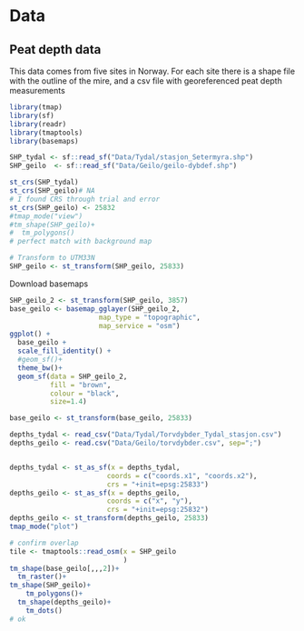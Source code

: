 # Data

## Peat depth data
This data comes from five sites in Norway. For each site there is a shape file with the outline of the mire, and a csv file with georeferenced peat depth measurements

```r
library(tmap)
library(sf)
library(readr)
library(tmaptools)
library(basemaps)
```

```r
SHP_tydal <- sf::read_sf("Data/Tydal/stasjon_Setermyra.shp")
SHP_geilo  <- sf::read_sf("Data/Geilo/geilo-dybdef.shp")

st_crs(SHP_tydal)
st_crs(SHP_geilo)# NA
# I found CRS through trial and error 
st_crs(SHP_geilo) <- 25832 
#tmap_mode("view")
#tm_shape(SHP_geilo)+
#  tm_polygons()
# perfect match with background map

# Transform to UTM33N
SHP_geilo <- st_transform(SHP_geilo, 25833)

```

Download basemaps
```r
SHP_geilo_2 <- st_transform(SHP_geilo, 3857)
base_geilo <- basemap_gglayer(SHP_geilo_2, 
                      map_type = "topographic", 
                      map_service = "osm")
ggplot() + 
  base_geilo +
  scale_fill_identity() + 
  #geom_sf()+
  theme_bw()+
  geom_sf(data = SHP_geilo_2,
          fill = "brown",
          colour = "black",
          size=1.4)

base_geilo <- st_transform(base_geilo, 25833)
```



```r

depths_tydal <- read_csv("Data/Tydal/Torvdybder_Tydal_stasjon.csv")
depths_geilo <- read.csv("Data/Geilo/torvdybder.csv", sep=";")


depths_tydal <- st_as_sf(x = depths_tydal, 
                        coords = c("coords.x1", "coords.x2"),
                        crs = "+init=epsg:25833")
depths_geilo <- st_as_sf(x = depths_geilo, 
                        coords = c("x", "y"),
                        crs = "+init=epsg:25832")
depths_geilo <- st_transform(depths_geilo, 25833)
tmap_mode("plot")

# confirm overlap
tile <- tmaptools::read_osm(x = SHP_geilo
                            )
tm_shape(base_geilo[,,,2])+
  tm_raster()+
tm_shape(SHP_geilo)+
    tm_polygons()+
  tm_shape(depths_geilo)+
    tm_dots()
# ok
```

